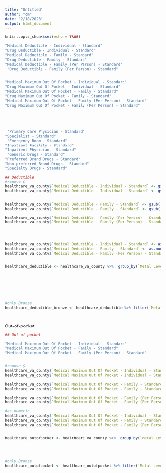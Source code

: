 ```yaml
---
title: "Untitled"
author: "cm"
date: "2/18/2023"
output: html_document
---
```


```r
knitr::opts_chunk$set(echo = TRUE)
```



```r
                                    
"Medical Deductible - Individual - Standard"                       
"Drug Deductible - Individual - Standard"                         
"Medical Deductible - Family - Standard"                           
"Drug Deductible - Family - Standard"                              
"Medical Deductible - Family (Per Person) - Standard"             
 "Drug Deductible - Family (Per Person) - Standard"                 

 
"Medical Maximum Out Of Pocket - Individual - Standard"            
"Drug Maximum Out Of Pocket - Individual - Standard"              
"Medical Maximum Out Of Pocket - Family - Standard"                
"Drug Maximum Out Of Pocket - Family - Standard"                   
"Medical Maximum Out Of Pocket - Family (Per Person) - Standard"  
"Drug Maximum Out Of Pocket - Family (Per Person) - Standard"      




 
 "Primary Care Physician - Standard"                                
"Specialist - Standard"                                           
 "Emergency Room - Standard"                                        
"Inpatient Facility - Standard"                                    
"Inpatient Physician - Standard"                                  
 "Generic Drugs - Standard"                                         
"Preferred Brand Drugs - Standard"                                 
"Non-preferred Brand Drugs - Standard"                            
"Specialty Drugs - Standard"                                       

```


```r
## Deductible
#remove $
healthcare_va_county$`Medical Deductible - Individual - Standard` <- gsub( '\\$' ,'', healthcare_va_county$`Medical Deductible - Individual - Standard` )
healthcare_va_county$`Medical Deductible - Individual - Standard` <- gsub( '\\,' ,'', healthcare_va_county$`Medical Deductible - Individual - Standard` )


healthcare_va_county$`Medical Deductible - Family - Standard` <- gsub( '\\$' ,'', healthcare_va_county$`Medical Deductible - Family - Standard` )
healthcare_va_county$`Medical Deductible - Family - Standard` <- gsub( '\\,' ,'', healthcare_va_county$`Medical Deductible - Family - Standard` )

healthcare_va_county$`Medical Deductible - Family (Per Person) - Standard` <- gsub( '\\$' ,'', healthcare_va_county$`Medical Deductible - Family (Per Person) - Standard` )
healthcare_va_county$`Medical Deductible - Family (Per Person) - Standard` <- gsub( '\\,' ,'', healthcare_va_county$`Medical Deductible - Family (Per Person) - Standard` )




healthcare_va_county$`Medical Deductible - Individual - Standard` <- as.numeric( healthcare_va_county$`Medical Deductible - Individual - Standard` )
healthcare_va_county$`Medical Deductible - Family - Standard` <- as.numeric(healthcare_va_county$`Medical Deductible - Family - Standard`)
healthcare_va_county$`Medical Deductible - Family (Per Person) - Standard` <- as.numeric(healthcare_va_county$`Medical Deductible - Family (Per Person) - Standard`)


healthcare_deductible <- healthcare_va_county %>%  group_by(`Metal Level`) %>% summarise(
                                                                                     deductible_med_indiv = mean(as.numeric(`Medical Deductible - Individual - Standard`), na.rm=TRUE), 
                                                                                     #deductible_drug_indiv = mean(`Drug Deductible - Individual - Standard`, na.rm=TRUE),
                                                                                     deductible_med_family = mean(`Medical Deductible - Family - Standard`, na.rm=TRUE),
                                                                                     #deductible_drug_family = mean(`Drug Deductible - Family - Standard`, na.rm=TRUE),
                                                                                     deductible_med_fam_pperson = mean(`Medical Deductible - Family (Per Person) - Standard`, na.rm=TRUE),
                                                                                     #deductible_drug_fam_pperson = mean(`Drug Deductible - Family (Per Person) - Standard`, na.rm=TRUE) 
                                                                                     )
#only Bronze
healthcare_deductible_bronze <- healthcare_deductible %>% filter(`Metal Level` == 'Bronze') %>% pivot_longer( cols = !`Metal Level`)




```

Out-of-pocket
```r
## Out-of-pocket

"Medical Maximum Out Of Pocket - Individual - Standard"            
"Medical Maximum Out Of Pocket - Family - Standard"                
"Medical Maximum Out Of Pocket - Family (Per Person) - Standard"  


#remove $
healthcare_va_county$`Medical Maximum Out Of Pocket - Individual - Standard` <- gsub( '\\$' ,'', healthcare_va_county$`Medical Maximum Out Of Pocket - Individual - Standard` )
healthcare_va_county$`Medical Maximum Out Of Pocket - Individual - Standard` <- gsub( '\\,' ,'', healthcare_va_county$`Medical Maximum Out Of Pocket - Individual - Standard` )

healthcare_va_county$`Medical Maximum Out Of Pocket - Family - Standard` <- gsub( '\\$' ,'', healthcare_va_county$`Medical Maximum Out Of Pocket - Family - Standard` )
healthcare_va_county$`Medical Maximum Out Of Pocket - Family - Standard` <- gsub( '\\,' ,'', healthcare_va_county$`Medical Maximum Out Of Pocket - Family - Standard` )

healthcare_va_county$`Medical Maximum Out Of Pocket - Family (Per Person) - Standard` <- gsub( '\\$' ,'', healthcare_va_county$`Medical Maximum Out Of Pocket - Family (Per Person) - Standard` )
healthcare_va_county$`Medical Maximum Out Of Pocket - Family (Per Person) - Standard` <- gsub( '\\,' ,'', healthcare_va_county$`Medical Maximum Out Of Pocket - Family (Per Person) - Standard` )

#as.numeric
healthcare_va_county$`Medical Maximum Out Of Pocket - Individual - Standard` <- as.numeric( healthcare_va_county$`Medical Maximum Out Of Pocket - Individual - Standard` )
healthcare_va_county$`Medical Maximum Out Of Pocket - Family - Standard` <- as.numeric(healthcare_va_county$`Medical Maximum Out Of Pocket - Family - Standard`)
healthcare_va_county$`Medical Maximum Out Of Pocket - Family (Per Person) - Standard` <- as.numeric(healthcare_va_county$`Medical Maximum Out Of Pocket - Family (Per Person) - Standard`)


healthcare_outofpocket <- healthcare_va_county %>%  group_by(`Metal Level`) %>% summarise(
                                                                                     outofpocket_med_indiv = mean(as.numeric(`Medical Maximum Out Of Pocket - Individual - Standard`), na.rm=TRUE), 
                                                                                     outofpocket_med_family = mean(`Medical Maximum Out Of Pocket - Family - Standard`, na.rm=TRUE),
                                                                                     outofpocket_med_fam_pperson = mean(`Medical Maximum Out Of Pocket - Family (Per Person) - Standard`, na.rm=TRUE),
                                                                                     )
#only Bronze
healthcare_outofpocket <- healthcare_outofpocket %>% filter(`Metal Level` == 'Bronze') %>% pivot_longer( cols = !`Metal Level`)




```



